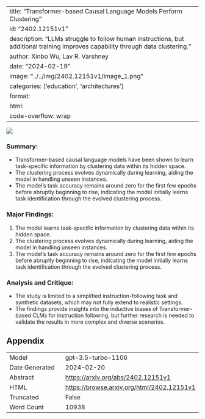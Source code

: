 
---
title: "Transformer-based Causal Language Models Perform Clustering"
id: "2402.12151v1"
description: "LLMs struggle to follow human instructions, but additional training improves capability through data clustering."
author: Xinbo Wu, Lav R. Varshney
date: "2024-02-19"
image: "../../img/2402.12151v1/image_1.png"
categories: ['education', 'architectures']
format:
  html:
    code-overflow: wrap
---

![](../../img/2402.12151v1/image_1.png)

### **Summary:**
- Transformer-based causal language models have been shown to learn task-specific information by clustering data within its hidden space.
- The clustering process evolves dynamically during learning, aiding the model in handling unseen instances.
- The model's task accuracy remains around zero for the first few epochs before abruptly beginning to rise, indicating the model initially learns task identification through the evolved clustering process.

### Major Findings:
1. The model learns task-specific information by clustering data within its hidden space.
2. The clustering process evolves dynamically during learning, aiding the model in handling unseen instances.
3. The model's task accuracy remains around zero for the first few epochs before abruptly beginning to rise, indicating the model initially learns task identification through the evolved clustering process.

### Analysis and Critique:
- The study is limited to a simplified instruction-following task and synthetic datasets, which may not fully extend to realistic settings.
- The findings provide insights into the inductive biases of Transformer-based CLMs for instruction following, but further research is needed to validate the results in more complex and diverse scenarios.

## Appendix

|          |          |
|----------|----------|
| Model     | gpt-3.5-turbo-1106       |
| Date Generated     | 2024-02-20       |
| Abstract | [https://arxiv.org/abs/2402.12151v1](https://arxiv.org/abs/2402.12151v1)        |
| HTML     | [https://browse.arxiv.org/html/2402.12151v1](https://browse.arxiv.org/html/2402.12151v1)       |
| Truncated       | False       |
| Word Count       | 10938       |